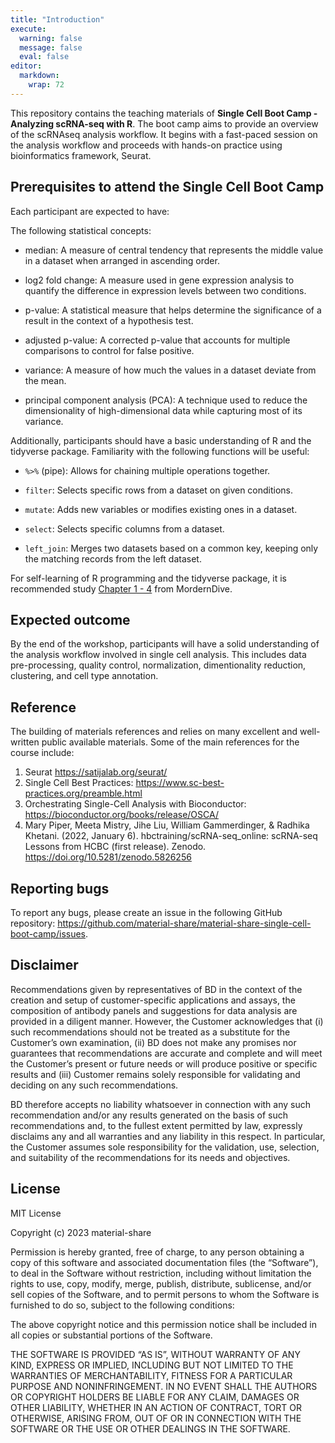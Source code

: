 ```yaml
---
title: "Introduction"
execute:
  warning: false
  message: false
  eval: false
editor: 
  markdown: 
    wrap: 72
---
```


This repository contains the teaching materials of **Single Cell Boot
Camp - Analyzing scRNA-seq with R**. The boot camp aims to provide an
overview of the scRNAseq analysis workflow. It begins with a fast-paced
session on the analysis workflow and proceeds with hands-on practice
using bioinformatics framework, Seurat.

## Prerequisites to attend the Single Cell Boot Camp

Each participant are expected to have:

The following statistical concepts:

-   median: A measure of central tendency that represents the middle
    value in a dataset when arranged in ascending order.

-   log2 fold change: A measure used in gene expression analysis to
    quantify the difference in expression levels between two conditions.

-   p-value: A statistical measure that helps determine the significance
    of a result in the context of a hypothesis test.

-   adjusted p-value: A corrected p-value that accounts for multiple
    comparisons to control for false positive.

-   variance: A measure of how much the values in a dataset deviate from
    the mean.

-   principal component analysis (PCA): A technique used to reduce the
    dimensionality of high-dimensional data while capturing most of its
    variance.

Additionally, participants should have a basic understanding of R and
the tidyverse package. Familiarity with the following functions will be
useful:

-   `%>%` (pipe): Allows for chaining multiple operations together.

-   `filter`: Selects specific rows from a dataset on given conditions.

-   `mutate`: Adds new variables or modifies existing ones in a dataset.

-   `select`: Selects specific columns from a dataset.

-   `left_join`: Merges two datasets based on a common key, keeping only
    the matching records from the left dataset.

For self-learning of R programming and the tidyverse package, it is
recommended study [Chapter 1 - 4](https://moderndive.com/index.html)
from MordernDive.

## Expected outcome

By the end of the workshop, participants will have a solid understanding
of the analysis workflow involved in single cell analysis. This includes
data pre-processing, quality control, normalization, dimentionality
reduction, clustering, and cell type annotation.

## Reference

The building of materials references and relies on many excellent and
well-written public available materials. Some of the main references for
the course include:

1.  Seurat <https://satijalab.org/seurat/>
2.  Single Cell Best Practices:
    <https://www.sc-best-practices.org/preamble.html>
3.  Orchestrating Single-Cell Analysis with Bioconductor:
    <https://bioconductor.org/books/release/OSCA/>
4.  Mary Piper, Meeta Mistry, Jihe Liu, William Gammerdinger, & Radhika
    Khetani. (2022, January 6). hbctraining/scRNA-seq_online: scRNA-seq
    Lessons from HCBC (first release). Zenodo.
    <https://doi.org/10.5281/zenodo.5826256>

## Reporting bugs

To report any bugs, please create an issue in the following GitHub
repository:
<https://github.com/material-share/material-share-single-cell-boot-camp/issues>.

## Disclaimer

Recommendations given by representatives of BD in the context of the
creation and setup of customer-specific applications and assays, the
composition of antibody panels and suggestions for data analysis are
provided in a diligent manner. However, the Customer acknowledges that
(i) such recommendations should not be treated as a substitute for the
Customer's own examination, (ii) BD does not make any promises nor
guarantees that recommendations are accurate and complete and will meet
the Customer's present or future needs or will produce positive or
specific results and (iii) Customer remains solely responsible for
validating and deciding on any such recommendations.

BD therefore accepts no liability whatsoever in connection with any such
recommendation and/or any results generated on the basis of such
recommendations and, to the fullest extent permitted by law, expressly
disclaims any and all warranties and any liability in this respect. In
particular, the Customer assumes sole responsibility for the validation,
use, selection, and suitability of the recommendations for its needs and
objectives.

## License

MIT License

Copyright (c) 2023 material-share

Permission is hereby granted, free of charge, to any person obtaining a
copy of this software and associated documentation files (the
"Software"), to deal in the Software without restriction, including
without limitation the rights to use, copy, modify, merge, publish,
distribute, sublicense, and/or sell copies of the Software, and to
permit persons to whom the Software is furnished to do so, subject to
the following conditions:

The above copyright notice and this permission notice shall be included
in all copies or substantial portions of the Software.

THE SOFTWARE IS PROVIDED "AS IS", WITHOUT WARRANTY OF ANY KIND, EXPRESS
OR IMPLIED, INCLUDING BUT NOT LIMITED TO THE WARRANTIES OF
MERCHANTABILITY, FITNESS FOR A PARTICULAR PURPOSE AND NONINFRINGEMENT.
IN NO EVENT SHALL THE AUTHORS OR COPYRIGHT HOLDERS BE LIABLE FOR ANY
CLAIM, DAMAGES OR OTHER LIABILITY, WHETHER IN AN ACTION OF CONTRACT,
TORT OR OTHERWISE, ARISING FROM, OUT OF OR IN CONNECTION WITH THE
SOFTWARE OR THE USE OR OTHER DEALINGS IN THE SOFTWARE.
